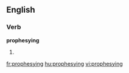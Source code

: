 ==English==

===Verb===
'''prophesying'''

# {{present participle of|prophesy}}

[[fr:prophesying]]
[[hu:prophesying]]
[[vi:prophesying]]